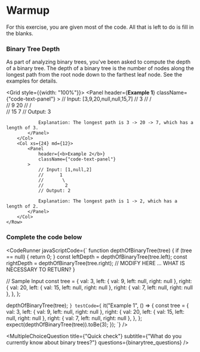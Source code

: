 
# Warmup
>
For this exercise, you are given most of the code. All that is left to do is fill in the blanks.

>
### Binary Tree Depth
>
As part of analyzing binary trees, you've been asked to compute the depth of a binary tree.
The depth of a binary tree is the number of nodes along the longest path from the root node down to the farthest leaf node.
See the examples for details. 

<Grid style={{width: "100%"}}>
    <Row>
        <Col xs={24} md={12}> 
            <Panel
                header={<b>Example 1</b>}
                className={"code-text-panel"}
            >
                // Input: [3,9,20,null,null,15,7]
                //      3
                //     / \
                //    9  20
                //      /  \
                //     15   7
                // Output: 3
                
                Explanation: The longest path is 3 -> 20 -> 7, which has a length of 3.
            </Panel>
        </Col>
        <Col xs={24} md={12}>
            <Panel
                header={<b>Example 2</b>}
                className={"code-text-panel"}
            >
                // Input: [1,null,2]
                //      1
                //       \
                //        2
                // Output: 2
                
                Explanation: The longest path is 1 -> 2, which has a length of 2.
            </Panel>
        </Col>
    </Row>
</Grid>

### Complete the code below

>

<CodeRunner
    javaScriptCode={`
function depthOfBinaryTree(tree) {
  if (tree == null) {
    return 0;
  }
  const leftDepth = depthOfBinaryTree(tree.left);
  const rightDepth = depthOfBinaryTree(tree.right);
  // MODIFY HERE ... WHAT IS NECESSARY TO RETURN?
}

// Sample Input
const tree = {
  val: 3,
  left: { val: 9, left: null, right: null },
  right: {
    val: 20,
    left: { val: 15, left: null, right: null },
    right: { val: 7, left: null, right: null },
  },
};

depthOfBinaryTree(tree);
`}
    testCode={`
it("Example 1", () => {
  const tree = {
    val: 3,
    left: { val: 9, left: null, right: null },
    right: {
      val: 20,
      left: { val: 15, left: null, right: null },
      right: { val: 7, left: null, right: null },
    },
  };
  expect(depthOfBinaryTree(tree)).toBe(3);
});
`}
/>

<Divider/>

<MultipleChoiceQuestion
    title={"Quick check"}
    subtitle={"What do you currently know about binary trees?"}
    questions={binarytree_questions}
/>